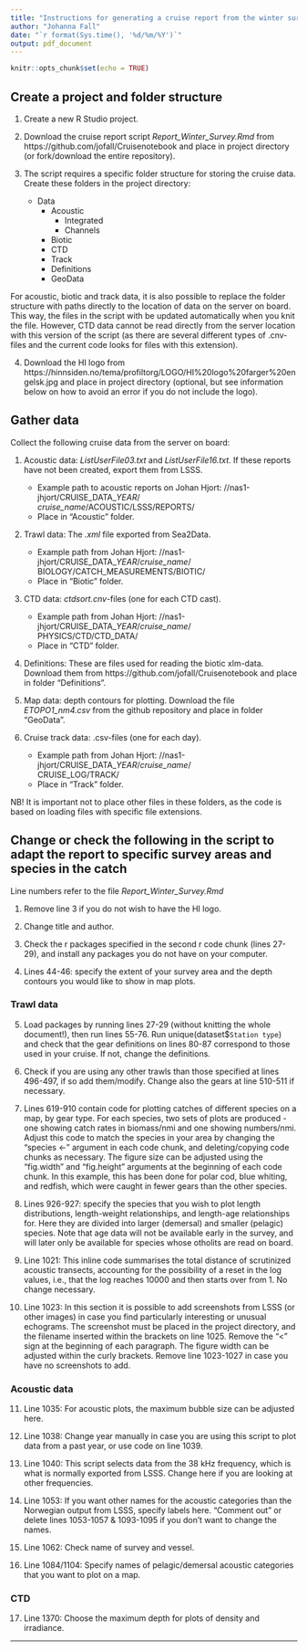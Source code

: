 ```yaml
---
title: "Instructions for generating a cruise report from the winter survey"
author: "Johanna Fall"
date: "`r format(Sys.time(), '%d/%m/%Y')`"
output: pdf_document
---
```


```r
knitr::opts_chunk$set(echo = TRUE)
```

## Create a project and folder structure

1. Create a new R Studio project.

2. Download the cruise report script *Report_Winter_Survey.Rmd* from https://github.com/jofall/Cruisenotebook and place in project directory (or fork/download the entire repository).

3. The script requires a specific folder structure for storing the cruise data. Create these folders in the project directory:
   + Data
      + Acoustic
         + Integrated
         + Channels
      + Biotic
      + CTD
      + Track
      + Definitions
      + GeoData
   
For acoustic, biotic and track data, it is also possible to replace the folder structure with paths directly to the location of data on the server on board. This way, the files in the script with be updated automatically when you knit the file. However, CTD data cannot be read directly from the server location with this version of the script (as there are several different types of .cnv-files and the current code looks for files with this extension).

4. Download the HI logo from https://hinnsiden.no/tema/profiltorg/LOGO/HI%20logo%20farger%20engelsk.jpg and place in project directory (optional, but see information below on how to avoid an error if you do not include the logo).

## Gather data

Collect the following cruise data from the server on board:

1. Acoustic data: *ListUserFile03.txt* and *ListUserFile16.txt*. If these reports have not been created, export them from LSSS.
   + Example path to acoustic reports on Johan Hjort: //nas1-jhjort/CRUISE_DATA_*YEAR*/  
   *cruise_name*/ACOUSTIC/LSSS/REPORTS/
   + Place in "Acoustic" folder.

2. Trawl data: The *.xml* file exported from Sea2Data. 
   + Example path from Johan Hjort: //nas1-jhjort/CRUISE_DATA_*YEAR*/*cruise_name*/  
   BIOLOGY/CATCH_MEASUREMENTS/BIOTIC/
   + Place in "Biotic" folder.

3. CTD data: *ctdsort.cnv*-files (one for each CTD cast).
   + Example path from Johan Hjort: //nas1-jhjort/CRUISE_DATA_*YEAR*/*cruise_name*/  
   PHYSICS/CTD/CTD_DATA/
   + Place in "CTD" folder.

4. Definitions: These are files used for reading the biotic xlm-data. Download them from https://github.com/jofall/Cruisenotebook and place in folder "Definitions".

5. Map data: depth contours for plotting. Download the file *ETOPO1_nm4.csv* from the github repository and place in folder "GeoData".

6. Cruise track data: .csv-files (one for each day).
   + Example path from Johan Hjort:
   //nas1-jhjort/CRUISE_DATA_*YEAR*/*cruise_name*/  
   CRUISE_LOG/TRACK/
   + Place in "Track" folder.

NB! It is important not to place other files in these folders, as the code is based on loading files with specific file extensions.

## Change or check the following in the script to adapt the report to specific survey areas and species in the catch

Line numbers refer to the file *Report_Winter_Survey.Rmd*

1. Remove line 3 if you do not wish to have the HI logo.

2. Change title and author.

3. Check the r packages specified in the second r code chunk (lines 27-29), and install any packages you do not have on your computer.

4. Lines 44-46: specify the extent of your survey area and the depth contours you would like to show in map plots.

### Trawl data

5. Load packages by running lines 27-29 (without knitting the whole document!), then run lines 55-76. Run unique(dataset$`Station type`) and check that the gear definitions on lines 80-87 correspond to those used in your cruise. If not, change the definitions.

6. Check if you are using any other trawls than those specified at lines 496-497, if so add them/modify. Change also the gears at line 510-511 if necessary.

7. Lines 619-910 contain code for plotting catches of different species on a map, by gear type. For each species, two sets of plots are produced - one showing catch rates in biomass/nmi and one showing numbers/nmi. Adjust this code to match the species in your area by changing the "species <-" argument in each code chunk, and deleting/copying code chunks as necessary. The figure size can be adjusted using the "fig.width" and "fig.height" arguments at the beginning of each code chunk. In this example, this has been done for polar cod, blue whiting, and redfish, which were caught in fewer gears than the other species.

8. Lines 926-927: specify the species that you wish to plot length distributions, length-weight relationships, and length-age relationships for. Here they are divided into larger (demersal) and smaller (pelagic) species. Note that age data will not be available early in the survey, and will later only be available for species whose otholits are read on board.

9. Line 1021: This inline code summarises the total distance of scrutinized acoustic transects, accounting for the possibility of a reset in the log values, i.e., that the log reaches 10000 and then starts over from 1. No change necessary.

10. Line 1023: In this section it is possible to add screenshots from LSSS (or other images) in case you find particularly interesting or unusual echograms. The screenshot must be placed in the project directory, and the filename inserted within the brackets on line 1025. Remove the "<" sign at the beginning of each paragraph. The figure width can be adjusted within the curly brackets. Remove line 1023-1027 in case you have no screenshots to add.

### Acoustic data

11. Line 1035: For acoustic plots, the maximum bubble size can be adjusted here.

12. Line 1038: Change year manually in case you are using this script to plot data from a past year, or use code on line 1039.

13. Line 1040: This script selects data from the 38 kHz frequency, which is what is normally exported from LSSS. Change here if you are looking at other frequencies.

14. Line 1053: If you want other names for the acoustic categories than the Norwegian output from LSSS, specify labels here. "Comment out" or delete lines 1053-1057 & 1093-1095 if you don't want to change the names.

15. Line 1062: Check name of survey and vessel.

16. Line 1084/1104: Specify names of pelagic/demersal acoustic categories that you want to plot on a map.

### CTD

17. Line 1370: Choose the maximum depth for plots of density and irradiance.

---
